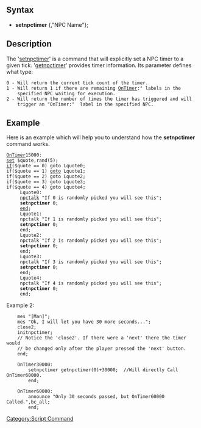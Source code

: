 == Syntax ==
*'''setnpctimer''' <tick>{,"NPC Name"};

== Description ==
The '[[setnpctimer]]' is a command that will explicitly set a NPC timer to a given tick. 
'[[getnpctimer]]' provides timer information. Its parameter defines what type:

 0 - Will return the current tick count of the timer.
 1 - Will return 1 if there are remaining [[OnTimer]]<ticks>:" labels in the 
	 specified NPC waiting for execution.
 2 - Will return the number of times the timer has triggered and will 
	 trigger an "OnTimer<tick>:"  label in the specified NPC.

== Example ==
Here is an example which will help you to understand how the '''setnpctimer''' command works.

 [[OnTimer]]15000:
 [[set]] $quote,rand(5);
 [[if]]($quote == 0) goto Lquote0;
 if($quote == 1) [[goto]] Lquote1;
 if($quote == 2) goto Lquote2;
 if($quote == 3) goto Lquote3;
 if($quote == 4) goto Lquote4;
      Lquote0:
      [[npctalk]] "If 0 is randomly picked you will see this";
      '''setnpctimer''' 0;
      [[end]];
      Lquote1:
      npctalk "If 1 is randomly picked you will see this";
      '''setnpctimer''' 0;
      end;
      Lquote2:
      npctalk "If 2 is randomly picked you will see this";
      '''setnpctimer''' 0;
      end;
      Lquote3:
      npctalk "If 3 is randomly picked you will see this";
      '''setnpctimer''' 0;
      end;
      Lquote4: 
      npctalk "If 4 is randomly picked you will see this";
      '''setnpctimer''' 0;
      end;


Example 2:
<pre>
	mes "[Man]";
	mes "Ok, I will let you have 30 more seconds...";
	close2;
	initnpctimer;
	// Notice the 'close2'. If there were a 'next' there the timer would 
	// be changed only after the player pressed the 'next' button.
	end;

	OnTimer30000:
		setnpctimer getnpctimer(0)+30000;  //Will directly Call OnTimer60000.
		end;

	OnTimer60000:
		announce "Only 30 seconds passed, but OnTimer60000 Called.",bc_all;
		end;
</pre>
[[Category:Script Command]]